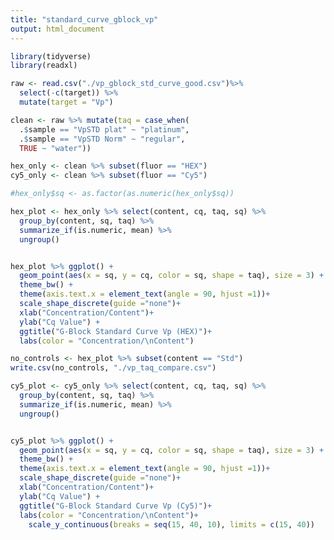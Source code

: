 ---
title: "standard_curve_gblock_vp"
output: html_document
---

```{r}
library(tidyverse)
library(readxl)
```

```{r}
raw <- read.csv("./vp_gblock_std_curve_good.csv")%>%
  select(-c(target)) %>%
  mutate(target = "Vp")
```


```{r}
clean <- raw %>% mutate(taq = case_when(
  .$sample == "VpSTD plat" ~ "platinum",
  .$sample == "VpSTD Norm" ~ "regular",
  TRUE ~ "water"))

hex_only <- clean %>% subset(fluor == "HEX")
cy5_only <- clean %>% subset(fluor == "Cy5")

#hex_only$sq <- as.factor(as.numeric(hex_only$sq))

```

```{r, fig.width=8}
hex_plot <- hex_only %>% select(content, cq, taq, sq) %>%
  group_by(content, sq, taq) %>%
  summarize_if(is.numeric, mean) %>%
  ungroup() 


hex_plot %>% ggplot() +
  geom_point(aes(x = sq, y = cq, color = sq, shape = taq), size = 3) +
  theme_bw() +
  theme(axis.text.x = element_text(angle = 90, hjust =1))+
  scale_shape_discrete(guide ="none")+
  xlab("Concentration/Content")+
  ylab("Cq Value") +
  ggtitle("G-Block Standard Curve Vp (HEX)")+
  labs(color = "Concentration/\nContent")
```

```{r}
no_controls <- hex_plot %>% subset(content == "Std")
write.csv(no_controls, "./vp_taq_compare.csv")
```


```{r}
cy5_plot <- cy5_only %>% select(content, cq, taq, sq) %>%
  group_by(content, sq, taq) %>%
  summarize_if(is.numeric, mean) %>%
  ungroup() 


cy5_plot %>% ggplot() +
  geom_point(aes(x = sq, y = cq, color = sq, shape = taq), size = 3) +
  theme_bw() +
  theme(axis.text.x = element_text(angle = 90, hjust =1))+
  scale_shape_discrete(guide ="none")+
  xlab("Concentration/Content")+
  ylab("Cq Value") +
  ggtitle("G-Block Standard Curve Vp (Cy5)")+
  labs(color = "Concentration/\nContent")+
    scale_y_continuous(breaks = seq(15, 40, 10), limits = c(15, 40))

```




